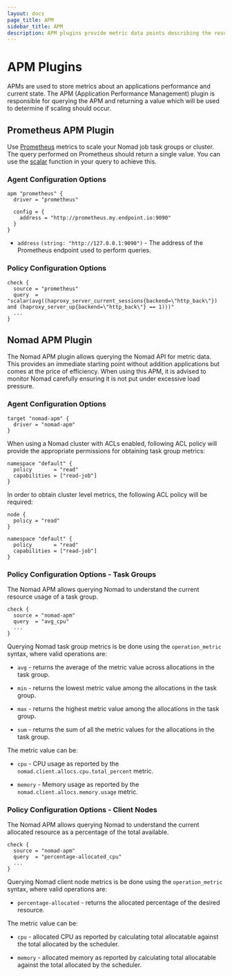 ```yaml
---
layout: docs
page_title: APM
sidebar_title: APM
description: APM plugins provide metric data points describing the resources current state.
---
```


# APM Plugins

APMs are used to store metrics about an applications performance and current
state. The APM (Application Performance Management) plugin is responsible for
querying the APM and returning a value which will be used to determine if
scaling should occur.

## Prometheus APM Plugin

Use [Prometheus][prometheus_io] metrics to scale your Nomad job task groups or
cluster. The query performed on Prometheus should return a single value. You can
use the [scalar][prometheus_scaler_function] function in your query to achieve
this.

### Agent Configuration Options

```hcl
apm "prometheus" {
  driver = "prometheus"

  config = {
    address = "http://prometheus.my.endpoint.io:9090"
  }
}
```

- `address` `(string: "http://127.0.0.1:9090")` - The address of the Prometheus
  endpoint used to perform queries.

### Policy Configuration Options

```hcl
check {
  source = "prometheus"
  query  = "scalar(avg((haproxy_server_current_sessions{backend=\"http_back\"}) and (haproxy_server_up{backend=\"http_back\"} == 1)))"
  ...
}
```

## Nomad APM Plugin

The Nomad APM plugin allows querying the Nomad API for metric data. This provides
an immediate starting point without addition applications but comes at the price
of efficiency. When using this APM, it is advised to monitor Nomad carefully
ensuring it is not put under excessive load pressure.

### Agent Configuration Options

```hcl
target "nomad-apm" {
  driver = "nomad-apm"
}
```

When using a Nomad cluster with ACLs enabled, following ACL policy will provide the appropriate
permissions for obtaining task group metrics:

```hcl
namespace "default" {
  policy       = "read"
  capabilities = ["read-job"]
}
```

In order to obtain cluster level metrics, the following ACL policy will be required:

```hcl
node {
  policy = "read"
}

namespace "default" {
  policy       = "read"
  capabilities = ["read-job"]
}
```

### Policy Configuration Options - Task Groups

The Nomad APM allows querying Nomad to understand the current resource usage of
a task group.

```hcl
check {
  source = "nomad-apm"
  query  = "avg_cpu"
  ...
}
```

Querying Nomad task group metrics is be done using the `operation_metric` syntax,
where valid operations are:

- `avg` - returns the average of the metric value across allocations in the task
  group.

- `min` - returns the lowest metric value among the allocations in the task group.

- `max` - returns the highest metric value among the allocations in the task
  group.

- `sum` - returns the sum of all the metric values for the allocations in the
  task group.

The metric value can be:

- `cpu` - CPU usage as reported by the `nomad.client.allocs.cpu.total_percent`
  metric.

- `memory` - Memory usage as reported by the `nomad.client.allocs.memory.usage`
  metric.

### Policy Configuration Options - Client Nodes

The Nomad APM allows querying Nomad to understand the current allocated resource
as a percentage of the total available.

```hcl
check {
  source = "nomad-apm"
  query  = "percentage-allocated_cpu"
  ...
}
```

Querying Nomad client node metrics is be done using the `operation_metric` syntax,
where valid operations are:

- `percentage-allocated` - returns the allocated percentage of the desired
  resource.

The metric value can be:

- `cpu` - allocated CPU as reported by calculating total allocatable against the
  total allocated by the scheduler.

- `memory` - allocated memory as reported by calculating total allocatable against
  the total allocated by the scheduler.

[prometheus_io]: https://prometheus.io/
[prometheus_scaler_function]: https://prometheus.io/docs/prometheus/latest/querying/functions/#scalar
[nomad_telemetry_stanza]: /docs/configuration/telemetry#inlinecode-publish_allocation_metrics
